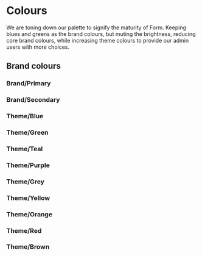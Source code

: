 
<Meta of={ColoursStories} />

# Colours

We are toning down our palette to signify the maturity of Form. Keeping blues and greens as the brand colours, but muting the brightness, reducing core brand colours, while increasing theme colours to provide our admin users with more choices.

## Brand colours

### Brand/Primary

<Canvas of={ColoursStories.BrandPrimary} />

### Brand/Secondary

<Canvas of={ColoursStories.BrandSecondary} />

### Theme/Blue

<Canvas of={ColoursStories.FormThemeBlue} />

### Theme/Green

<Canvas of={ColoursStories.FormThemeGreen} />


### Theme/Teal

<Canvas of={ColoursStories.FormThemeTeal} />


### Theme/Purple

<Canvas of={ColoursStories.FormThemePurple} />


### Theme/Grey

<Canvas of={ColoursStories.FormThemeGrey} />


### Theme/Yellow

<Canvas of={ColoursStories.FormThemeYellow} />


### Theme/Orange

<Canvas of={ColoursStories.FormThemeOrange} />


### Theme/Red

<Canvas of={ColoursStories.FormThemeRed} />


### Theme/Brown

<Canvas of={ColoursStories.FormThemeBrown} />